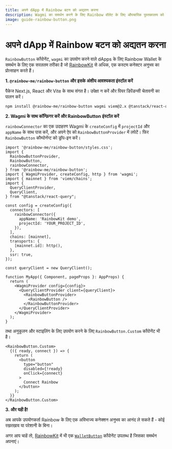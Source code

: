 ```yaml
---
title: अपने dApp में Rainbow बटन को अद्यतन करना
description: Wagmi का समर्थन करने के लिए Rainbow वॉलेट के लिए औपचारिक पुस्तकालय को अनुवाद करना और dApp के लिए समर्थन प्रदान करना
image: guide-rainbow-button.png
---
```


# अपने dApp में Rainbow बटन को अद्यतन करना

`RainbowButton` कॉंपोनेंट, `wagmi` का उपयोग करने वाले dApps के लिए Rainbow Wallet के समर्थन के लिए एक सरलतम तरीका है जो [RainbowKit](https://www.rainbowkit.com/docs/installation) से अधिक, एक कस्टम कनेक्टर अनुभव का प्रोत्साहन करते हैं।

**1. `@rainbow-me/rainbow-button` और इसके अंशीय आवश्यकता इंस्टॉल करें**

पैकेज Next.js, React और Vite के साथ संगत है। उपेक्षा न करें और पियर डिपेंडन्सी चेतावनी का पालन करें।

```bash
npm install @rainbow-me/rainbow-button wagmi viem@2.x @tanstack/react-query
```

**2. Wagmi के साथ कॉन्फ़िगर करें और RainbowButton इंस्टॉल करें**

`rainbowConnector` का एक उदाहरण Wagmi के `createConfig` में `projectId` और `appName` के साथ पास करें, और अपने ऐप को `RainbowButtonProvider` में लपेटें। फिर `RainbowButton` कौम्पोनॅन्ट को ड्रॉप-इन करें।

```tsx
import '@rainbow-me/rainbow-button/styles.css';
import {
  RainbowButtonProvider,
  RainbowButton,
  rainbowConnector,
} from '@rainbow-me/rainbow-button';
import { WagmiProvider, createConfig, http } from 'wagmi';
import { mainnet } from 'viem/chains';
import {
  QueryClientProvider,
  QueryClient,
} from "@tanstack/react-query";

const config = createConfig({
  connectors: [
    rainbowConnector({
      appName: 'RainbowKit demo',
      projectId: 'YOUR_PROJECT_ID',
    }),
  ],
  chains: [mainnet],
  transports: {
    [mainnet.id]: http(),
  },
  ssr: true,
});

const queryClient = new QueryClient();

function MyApp({ Component, pageProps }: AppProps) {
  return (
    <WagmiProvider config={config}>
      <QueryClientProvider client={queryClient}>
        <RainbowButtonProvider>
          <RainbowButton />
        </RainbowButtonProvider>
      </QueryClientProvider>
    </WagmiProvider>
  );
}
```

तथा अनुकूलन और स्टाइलिंग के लिए उपयोग करने के लिए `RainbowButton.Custom` कॉंपोनेंट भी है।

```tsx
<RainbowButton.Custom>
  {({ ready, connect }) => {
    return (
      <button
        type="button"
        disabled={!ready}
        onClick={connect}
      >
        Connect Rainbow
      </button>
    );
  }}
</RainbowButton.Custom>
```

**3. और यही है!**

अब आपके उपयोगकर्ता Rainbow के लिए एक अविभाज्य कनेक्शन अनुभव का आनंद ले सकते हैं - कोई रखरखाव या परेशानी के बिना।

अगर आप चाहें तो, [RainbowKit](https://www.rainbowkit.com/docs/installation) में भी एक [`WalletButton`](https://www.rainbowkit.com/docs/wallet-button) कॉंपोनेंट उपलब्ध है जिसका समर्थन अपनाएं।
